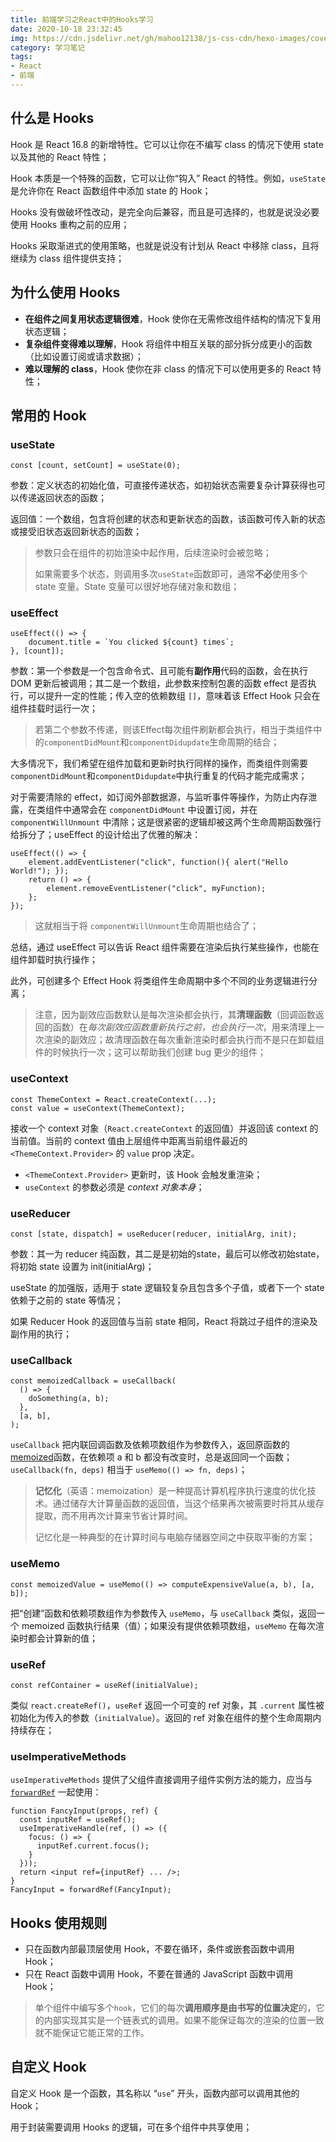 ```yaml
---
title: 前端学习之React中的Hooks学习
date: 2020-10-18 23:32:45
img: https://cdn.jsdelivr.net/gh/mahoo12138/js-css-cdn/hexo-images/cover/react.png
category: 学习笔记
tags:
- React
- 前端
---
```


## 什么是 Hooks

Hook 是 React 16.8 的新增特性。它可以让你在不编写 class 的情况下使用 state 以及其他的 React 特性；

Hook 本质是一个特殊的函数，它可以让你“钩入” React 的特性。例如，`useState` 是允许你在 React 函数组件中添加 state 的 Hook；

Hooks 没有做破坏性改动，是完全向后兼容，而且是可选择的，也就是说没必要使用 Hooks 重构之前的应用；

Hooks 采取渐进式的使用策略，也就是说没有计划从 React 中移除 class，且将继续为 class 组件提供支持；

## 为什么使用 Hooks

+ **在组件之间复用状态逻辑很难**，Hook 使你在无需修改组件结构的情况下复用状态逻辑；
+ **复杂组件变得难以理解**，Hook 将组件中相互关联的部分拆分成更小的函数（比如设置订阅或请求数据）；
+ **难以理解的 class**，Hook 使你在非 class 的情况下可以使用更多的 React 特性；

## 常用的 Hook

### useState

```react
const [count, setCount] = useState(0);
```

参数：定义状态的初始化值，可直接传递状态，如初始状态需要复杂计算获得也可以传递返回状态的函数；

返回值：一个数组，包含将创建的状态和更新状态的函数，该函数可传入新的状态或接受旧状态返回新状态的函数；

> 参数只会在组件的初始渲染中起作用，后续渲染时会被忽略；
>
> 如果需要多个状态，则调用多次`useState`函数即可，通常**不必**使用多个 state 变量。State 变量可以很好地存储对象和数组；

### useEffect

```react
useEffect(() => {
    document.title = `You clicked ${count} times`;
}, [count]);
```

参数：第一个参数是一个包含命令式、且可能有**副作用**代码的函数，会在执行 DOM 更新后被调用；其二是一个数组，此参数来控制包裹的函数 effect 是否执行，可以提升一定的性能；传入空的依赖数组 `[]`，意味着该 Effect Hook 只会在组件挂载时运行一次；

> 若第二个参数不传递，则该Effect每次组件刷新都会执行，相当于类组件中的`componentDidMount`和`componentDidupdate`生命周期的结合；

大多情况下，我们希望在组件加载和更新时执行同样的操作，而类组件则需要`componentDidMount`和`componentDidupdate`中执行重复的代码才能完成需求；

对于需要清除的 effect，如订阅外部数据源，与监听事件等操作，为防止内存泄露，在类组件中通常会在 `componentDidMount` 中设置订阅，并在 `componentWillUnmount` 中清除；这是很紧密的逻辑却被这两个生命周期函数强行给拆分了；useEffect 的设计给出了优雅的解决：

```react
useEffect(() => {
    element.addEventListener("click", function(){ alert("Hello World!"); });
    return () => {
        element.removeEventListener("click", myFunction);
    };
});
```

> 这就相当于将 `componentWillUnmount`生命周期也结合了；

总结，通过 useEffect 可以告诉 React 组件需要在渲染后执行某些操作，也能在组件卸载时执行操作；

此外，可创建多个 Effect Hook 将类组件生命周期中多个不同的业务逻辑进行分离；

> 注意，因为副效应函数默认是每次渲染都会执行，其**清理函数**（回调函数返回的函数）在*每次副效应函数重新执行之前，也会执行一次*，用来清理上一次渲染的副效应；故清理函数在每次重新渲染时都会执行而不是只在卸载组件的时候执行一次；这可以帮助我们创建 bug 更少的组件；

### useContext

```react
const ThemeContext = React.createContext(...);
const value = useContext(ThemeContext);
```

接收一个 context 对象（`React.createContext` 的返回值）并返回该 context 的当前值。当前的 context 值由上层组件中距离当前组件最近的 `<ThemeContext.Provider>` 的 `value` prop 决定。

+  `<ThemeContext.Provider>` 更新时，该 Hook 会触发重渲染；
+ `useContext` 的参数必须是 *context 对象本身*；

### useReducer

```react
const [state, dispatch] = useReducer(reducer, initialArg, init);
```

参数：其一为 reducer 纯函数，其二是是初始的state，最后可以修改初始state，将初始 state 设置为 init(initialArg)；

useState 的加强版，适用于 state 逻辑较复杂且包含多个子值，或者下一个 state 依赖于之前的 state 等情况；

如果 Reducer Hook 的返回值与当前 state 相同，React 将跳过子组件的渲染及副作用的执行；

### useCallback

```react
const memoizedCallback = useCallback(
  () => {
    doSomething(a, b);
  },
  [a, b],
);
```

`useCallback` 把内联回调函数及依赖项数组作为参数传入，返回原函数的[memoized](https://link.segmentfault.com/?enc=2EiR0R0Nh3eghxaOnbtttA%3D%3D.5hxAjOyHvCPeuKfuvcmHuc4AbdU75%2B7JThTarg29kc2WibVENbIzlGv3wKFeAFzR)函数，在依赖项 a 和 b 都没有改变时，总是返回同一个函数；`useCallback(fn, deps)` 相当于 `useMemo(() => fn, deps)`；

> **记忆化**（英语：memoization）是一种提高计算机程序执行速度的优化技术。通过储存大计算量函数的返回值，当这个结果再次被需要时将其从缓存提取，而不用再次计算来节省计算时间。
>
> 记忆化是一种典型的在计算时间与电脑存储器空间之中获取平衡的方案；

### useMemo

```react
const memoizedValue = useMemo(() => computeExpensiveValue(a, b), [a, b]);
```

把“创建”函数和依赖项数组作为参数传入 `useMemo`，与 `useCallback` 类似，返回一个 memoized 函数执行结果（值）；如果没有提供依赖项数组，`useMemo` 在每次渲染时都会计算新的值；

### useRef

```react
const refContainer = useRef(initialValue);
```

类似 `react.createRef()`，`useRef` 返回一个可变的 ref 对象，其 `.current` 属性被初始化为传入的参数（`initialValue`）。返回的 ref 对象在组件的整个生命周期内持续存在；

### useImperativeMethods

`useImperativeMethods` 提供了父组件直接调用子组件实例方法的能力，应当与 [`forwardRef`](https://zh-hans.reactjs.org/docs/react-api.html#reactforwardref) 一起使用：

```react
function FancyInput(props, ref) {
  const inputRef = useRef();
  useImperativeHandle(ref, () => ({
    focus: () => {
      inputRef.current.focus();
    }
  }));
  return <input ref={inputRef} ... />;
}
FancyInput = forwardRef(FancyInput);
```

## Hooks 使用规则

+ 只在函数内部最顶层使用 Hook，不要在循环，条件或嵌套函数中调用 Hook；
+ 只在 React 函数中调用 Hook，不要在普通的 JavaScript 函数中调用 Hook；

> 单个组件中编写多个`hook`，它们的每次**调用顺序是由书写的位置决定**的，它的内部实现其实是一个链表式的调用。如果不能保证每次的渲染的位置一致就不能保证它能正常的工作。

## 自定义 Hook

自定义 Hook 是一个函数，其名称以 “`use`” 开头，函数内部可以调用其他的 Hook；

用于封装需要调用 Hooks 的逻辑，可在多个组件中共享使用；